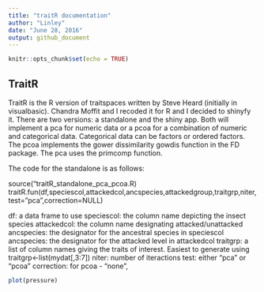 ```yaml
---
title: "traitR documentation"
author: "Linley"
date: "June 28, 2016"
output: github_document
---
```


```r
knitr::opts_chunk$set(echo = TRUE)
```

## TraitR

TraitR is the R version of traitspaces written by Steve Heard (initially in visualbasic). Chandra Moffit and I recoded it for R and I decided to shinyfy it. There are two versions: a standalone and the shiny app. Both will implement a pca for numeric data or a pcoa for a combination of numeric and categorical data. Categorical data can be factors or ordered factors. The pcoa implements the gower dissimilarity gowdis function in the FD package. The pca uses the primcomp function.

The code for the standalone is as follows:

source("traitR_standalone_pca_pcoa.R)
traitR.fun(df,speciescol,attackedcol,ancspecies,attackedgroup,traitgrp,niter,test="pca",correction=NULL)

df: a data frame to use
speciescol: the column name depicting the insect species
attackedcol: the column name designating attacked/unattacked
ancspecies: the designator for the ancestral species in speciescol
ancspecies: the designator for the attacked level in attackedcol
traitgrp: a list of column names giving the traits of interest. Easiest to generate using
  traitgrp<-list(mydat[,3:7])
niter: number of iteractions
test: either "pca" or "pcoa"
correction: for pcoa - "none", 



```r
plot(pressure)
```

